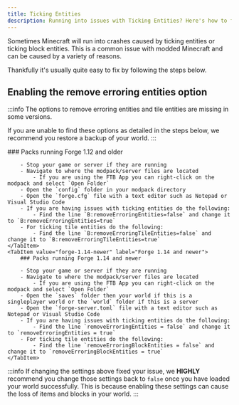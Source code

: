 ```yaml
---
title: Ticking Entities
description: Running into issues with Ticking Entities? Here's how to fix it!
---
```



Sometimes Minecraft will run into crashes caused by ticking entities or ticking block entities. This is a common issue with modded Minecraft and can be caused by a variety of reasons.

Thankfully it's usually quite easy to fix by following the steps below.

## Enabling the remove erroring entities option
:::info
The options to remove erroring entities and tile entities are missing in some versions.

If you are unable to find these options as detailed in the steps below, we recommend you restore a backup of your world.
:::

<Tabs groupId="operating-systems">
    <TabItem value="forge-1.12-older" label="Forge 1.12 and older">
        ### Packs running Forge 1.12 and older

        - Stop your game or server if they are running
        - Navigate to where the modpack/server files are located
            - If you are using the FTB App you can right-click on the modpack and select `Open Folder`
        - Open the `config` folder in your modpack directory
        - Open the `forge.cfg` file with a text editor such as Notepad or Visual Studio Code
        - If you are having issues with ticking entities do the following:
            - Find the line `B:removeErroringEntities=false` and change it to `B:removeErroringEntities=true`
        - For ticking tile entities do the following:
            - Find the line `B:removeErroringTileEntities=false` and change it to `B:removeErroringTileEntities=true`
    </TabItem>
    <TabItem value="forge-1.14-newer" label="Forge 1.14 and newer">
        ### Packs running Forge 1.14 and newer

        - Stop your game or server if they are running
        - Navigate to where the modpack/server files are located
            - If you are using the FTB App you can right-click on the modpack and select `Open Folder`
        - Open the `saves` folder then your world if this is a singleplayer world or the `world` folder if this is a server
        - Open the `forge-server.toml` file with a text editor such as Notepad or Visual Studio Code
        - If you are having issues with ticking entities do the following:
            - Find the line `removeErroringEntities = false` and change it to `removeErroringEntities = true`
        - For ticking tile entities do the following:
            - Find the line `removeErroringBlockEntities = false` and change it to `removeErroringBlockEntities = true`
    </TabItem>
</Tabs>

:::info
If changing the settings above fixed your issue, we **HIGHLY** recommend you change those settings back to `false` once you have loaded your world successfully. This is because enabling these settings can cause the loss of items and blocks in your world.
:::
